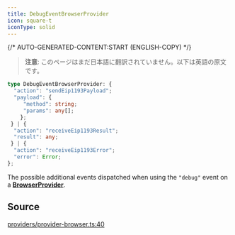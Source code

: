```yaml
---
title: DebugEventBrowserProvider
icon: square-t
iconType: solid
---
```


{/* AUTO-GENERATED-CONTENT:START (ENGLISH-COPY) */}

> **注意**: このページはまだ日本語に翻訳されていません。以下は英語の原文です。

```ts
type DebugEventBrowserProvider: {
  "action": "sendEip1193Payload";
  "payload": {
     "method": string;
     "params": any[];
    };
 } | {
  "action": "receiveEip1193Result";
  "result": any;
 } | {
  "action": "receiveEip1193Error";
  "error": Error;
};
```

The possible additional events dispatched when using the `"debug"` event on a
[**BrowserProvider**](/jp/sdk/content/classes/BrowserProvider).

## Source

[providers/provider-browser.ts:40](https://github.com/dominant-strategies/quais.js/blob/c1c12d43f9d34c6baad2b0542bd6d0acd6fefcbf/src/providers/provider-browser.ts#L40)
